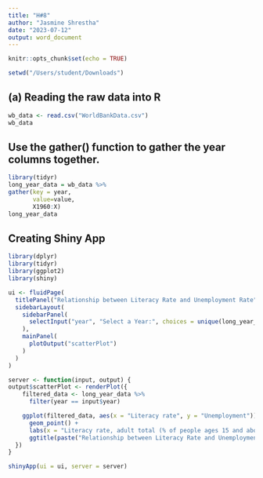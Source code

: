 ```yaml
---
title: "H#8"
author: "Jasmine Shrestha"
date: "2023-07-12"
output: word_document
---
```


```r
knitr::opts_chunk$set(echo = TRUE)
```

```r
setwd("/Users/student/Downloads")
```

## (a) Reading the raw data into R

```r
wb_data <- read.csv("WorldBankData.csv")
wb_data
```

## Use the gather() function to gather the year columns together. 

```r
library(tidyr)
long_year_data = wb_data %>%
gather(key = year,
       value=value,
       X1960:X)
long_year_data
```

## Creating Shiny App
```r
library(dplyr)
library(tidyr)
library(ggplot2)
library(shiny)

ui <- fluidPage(
  titlePanel("Relationship between Literacy Rate and Unemployment Rate"),
  sidebarLayout(
    sidebarPanel(
      selectInput("year", "Select a Year:", choices = unique(long_year_data$year))
    ),
    mainPanel(
      plotOutput("scatterPlot")
    )
  )
)

server <- function(input, output) {
output$scatterPlot <- renderPlot({
    filtered_data <- long_year_data %>%
      filter(year == input$year)

    ggplot(filtered_data, aes(x = "Literacy rate", y = "Unemployment")) +
      geom_point() +
      labs(x = "Literacy rate, adult total (% of people ages 15 and above)", y = "Unemployment, total (% of total labor force) (modeled ILO estimate)") +
      ggtitle(paste("Relationship between Literacy Rate and Unemployment Rate -", input$year))
  })
}
```



```r
shinyApp(ui = ui, server = server)
```


